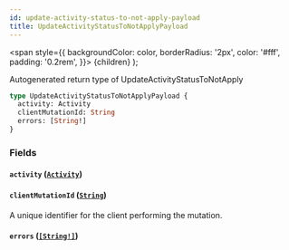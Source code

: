 ```yaml
---
id: update-activity-status-to-not-apply-payload
title: UpdateActivityStatusToNotApplyPayload
---
```


<span
style={{
      backgroundColor: color,
      borderRadius: '2px',
      color: '#fff',
      padding: '0.2rem',
    }}>
{children}
</span>
);

Autogenerated return type of UpdateActivityStatusToNotApply

```graphql
type UpdateActivityStatusToNotApplyPayload {
  activity: Activity
  clientMutationId: String
  errors: [String!]
}
```

### Fields

#### `activity` ([`Activity`](/api/graphql/documentation/objects/activity))

#### `clientMutationId` ([`String`](/api/graphql/documentation/scalars/string))

A unique identifier for the client performing the mutation.

#### `errors` ([`[String!]`](/api/graphql/documentation/scalars/string))
